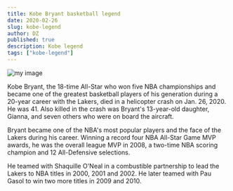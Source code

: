 ```yaml
---
title: Kobe Bryant basketball legend
date: 2020-02-26
slug: kobe-legend
author: DZ
published: true
description: Kobe legend
tags: ["kobe-legend"]
---
```

![my image](./kobe.jpg)


Kobe Bryant, the 18-time All-Star who won five NBA championships and became one of the greatest basketball players of his generation during a 20-year career with the Lakers, died in a helicopter crash on Jan. 26, 2020. He was 41. Also killed in the crash was Bryant's 13-year-old daughter, Gianna, and seven others who were on board the aircraft.

Bryant became one of the NBA's most popular players and the face of the Lakers during his career. Winning a record four NBA All-Star Game MVP awards, he was the overall league MVP in 2008, a two-time NBA scoring champion and 12 All-Defensive selections.

He teamed with Shaquille O'Neal in a combustible partnership to lead the Lakers to NBA titles in 2000, 2001 and 2002. He later teamed with Pau Gasol to win two more titles in 2009 and 2010.